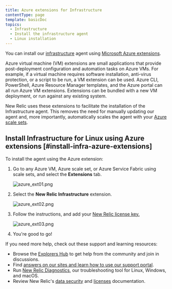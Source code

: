 ```yaml
---
title: Azure extensions for Infrastructure
contentType: page
template: basicDoc
topics:
  - Infrastructure
  - Install the infrastructure agent
  - Linux installation
---
```


You can install our [infrastructure](/docs/welcome-new-relic-infrastructure) agent using [Microsoft Azure extensions](https://docs.microsoft.com/en-us/azure/virtual-machines/extensions/overview).

<CollapserGroup>
  <Collapser
    id="what-is-extension"
    title="What is an Azure extension?"
  >
    Azure virtual machine (VM) extensions are small applications that provide post-deployment configuration and automation tasks on Azure VMs. For example, if a virtual machine requires software installation, anti-virus protection, or a script to be run, a VM extension can be used. Azure CLI, PowerShell, Azure Resource Manager templates, and the Azure portal can all run Azure VM extensions. Extensions can be bundled with a new VM deployment, or run against any existing system.
  </Collapser>
</CollapserGroup>

New Relic uses these extensions to facilitate the installation of the Infrastructure agent. This removes the need for manually updating our agent and, more importantly, automatically scales the agent with your [Azure scale sets](https://docs.microsoft.com/en-us/azure/virtual-machine-scale-sets/overview).

## Install Infrastructure for Linux using Azure extensions [#install-infra-azure-extensions]

To install the agent using the Azure extension:

1. Go to any Azure VM, Azure scale set, or Azure Service Fabric using scale sets, and select the **Extensions** tab.

   ![azure_ext01.png](./images/azure_ext01.png "azure_ext01.png")
2. Select the **New Relic Infrastructure** extension.

   ![azure_ext02.png](./images/azure_ext02.png "azure_ext02.png")
3. Follow the instructions, and add your [New Relic license key.](/docs/accounts/accounts-billing/account-setup/new-relic-license-key)

   ![azure_ext03.png](./images/azure_ext03.png "azure_ext03.png")
4. You're good to go!

If you need more help, check out these support and learning resources:

* Browse the [Explorers Hub](https://discuss.newrelic.com/) to get help from the community and join in discussions.
* Find [answers on our sites and learn how to use our support portal](/docs/using-new-relic/welcome-new-relic/get-started/find-help-use-support-portal).
* Run [New Relic Diagnostics](/docs/using-new-relic/cross-product-functions/troubleshooting/new-relic-diagnostics), our troubleshooting tool for Linux, Windows, and macOS.
* Review New Relic's [data security](/docs/security) and [licenses](/docs/licenses) documentation.
